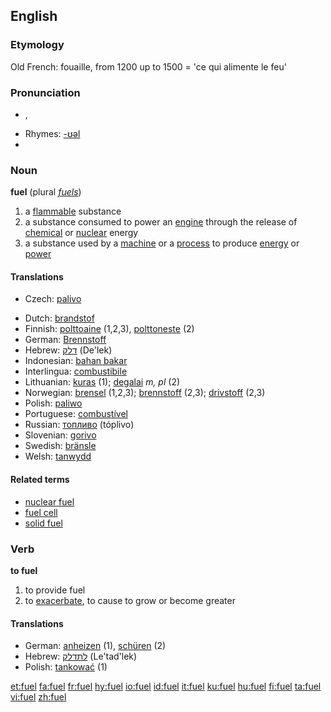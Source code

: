 ==English==

===Etymology===
Old French: fouaille, from 1200 up to 1500 = 'ce qui alimente le feu'

===Pronunciation===
* {{IPA|/ˈfjuːəl̩/}}, {{SAMPA|/"fju:@l/}}
* Rhymes: [[Rhymes:English:-ʊəl|-ʊəl]]
*{{audio|en-uk-fuel.ogg|Audio (UK)}}

===Noun===
'''fuel'''  (plural ''[[fuels]]'')

# a [[flammable]] substance
# a substance consumed to power an [[engine]] through the release of [[chemical]] or [[nuclear]] energy
# a substance used by a [[machine]] or a [[process]] to produce [[energy]] or [[power]]

====Translations====
{{trans-top|flammable substance}}
*Czech: [[palivo]] {{n}}
{{trans-mid}}
{{trans-bottom}}
*Dutch: [[brandstof]]
*Finnish: [[polttoaine]] (1,2,3), [[polttoneste]] (2)
*German: [[Brennstoff]] {{m}}
*Hebrew: [[דלק]] (De'lek)
*Indonesian: [[bahan bakar]]
*Interlingua: [[combustibile]]
*Lithuanian: [[kuras]] {{m}} (1); [[degalai]] ''m, pl'' (2)
*Norwegian: [[brensel]] {{n}} (1,2,3); [[brennstoff]] {{n}} (2,3); [[drivstoff]] {{n}} (2,3)
*Polish: [[paliwo]]
*Portuguese: [[combustível]] {{m}}
*Russian: [[топливо]] (tóplivo) {{n}}
*Slovenian: [[gorivo]]
*Swedish: [[bränsle]]
*Welsh: [[tanwydd]] {{m}}

====Related terms====
*[[nuclear fuel]]
*[[fuel cell]]
*[[solid fuel]]

===Verb===
'''to fuel'''

# to provide fuel
# to [[exacerbate]], to cause to grow or become greater

====Translations====
*German: [[anheizen]] (1), [[schüren]] (2)
*Hebrew: [[לתדלק]] (Le'tad'lek)
*Polish: [[tankować]] (1)

[[et:fuel]]
[[fa:fuel]]
[[fr:fuel]]
[[hy:fuel]]
[[io:fuel]]
[[id:fuel]]
[[it:fuel]]
[[ku:fuel]]
[[hu:fuel]]
[[fi:fuel]]
[[ta:fuel]]
[[vi:fuel]]
[[zh:fuel]]
